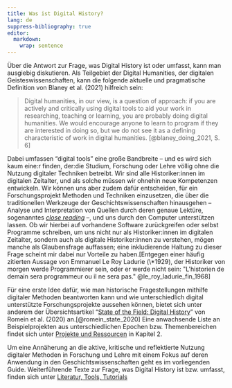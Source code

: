 ```yaml
---
title: Was ist Digital History?
lang: de
suppress-bibliography: true
editor: 
  markdown: 
    wrap: sentence
---
```


Über die Antwort zur Frage, was Digital History ist oder umfasst, kann man ausgiebig diskutieren. 
Als Teilgebiet der Digital Humanities, der digitalen Geisteswissenschaften, kann die folgende aktuelle und pragmatische Definition von Blaney et al. (2021) hilfreich sein:

> Digital humanities, in our view, is a question of approach: if you are actively and critically using digital tools to aid your work in researching, teaching or learning, you are probably doing digital humanities.
> We would encourage anyone to learn to program if they are interested in doing so, but we do not see it as a defining characteristic of work in digital humanities.
> [@blaney_doing_2021, S. 6]

Dabei umfassen "digital tools" eine große Bandbreite -- und es wird sich kaum eine:r finden, der:die Studium, Forschung oder Lehre völlig ohne die Nutzung digitaler Techniken betreibt.
Wir sind alle Historiker:innen im digitalen Zeitalter, und als solche müssen wir ohnehin neue Kompetenzen entwickeln.
Wir können uns aber zudem dafür entscheiden, für ein Forschungsprojekt Methoden und Techniken einzusetzen, die über die traditionellen Werkzeuge der Geschichtswissenschaften hinausgehen -- Analyse und Interpretation von Quellen durch deren genaue Lektüre, sogenanntes [*close reading*](https://de.wikipedia.org/wiki/Close_Reading) --, und uns durch den Computer unterstützen lassen.
Ob wir hierbei auf vorhandene Software zurückgreifen oder selbst Programme schreiben, um uns nicht nur als Historiker:innen im digitalen Zeitalter, sondern auch als digitale Historiker:innen zu verstehen, mögen manche als Glaubensfrage auffassen; eine inkludierende Haltung zu dieser Frage scheint mir dabei nur Vorteile zu haben.[Entgegen einer häufig zitierten Aussage von Emmanuel Le Roy Ladurie (\*1929), der Historiker von morgen werde Programmierer sein, oder er werde nicht sein: "L'historien de demain sera programmeur ou il ne sera pas." @le_roy_ladurie_fin_1968]

Für eine erste Idee dafür, wie man historische Fragestellungen mithilfe digitaler Methoden beantworten kann und wie unterschiedlich digital unterstützte Forschungsprojekte aussehen können, bietet sich unter anderem der Übersichtsartikel "[State of the Field: Digital History](https://onlinelibrary.wiley.com/doi/10.1111/1468-229X.12969)" von Romein et al. (2020) an.[@romein_state_2020] Eine anwachsende Liste an Beispielprojekten aus unterschiedlichen Epochen bzw.
Themenbereichen findet sich unter [Projekte und Ressourcen](02_forschung_lehre.qmd##Projekte und Ressourcen) in Kapitel 2.

Um eine Annäherung an die aktive, kritische und reflektierte Nutzung digitaler Methoden in Forschung und Lehre mit einem Fokus auf deren Anwendung in den Geschichtswissenschaften geht es im vorliegenden Guide.
Weiterführende Texte zur Frage, was Digital History ist bzw.
umfasst, finden sich unter [Literatur, Tools, Tutorials](further_ressources.qmd##Was ist digital history?)
